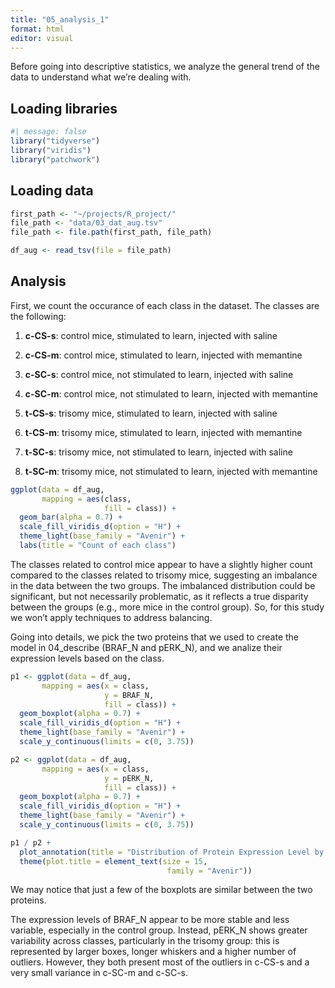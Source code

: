 ```yaml
---
title: "05_analysis_1"
format: html
editor: visual
---
```


Before going into descriptive statistics, we analyze the general trend of the data to understand what we're dealing with.

## Loading libraries

```r
#| message: false
library("tidyverse")
library("viridis")
library("patchwork")
```

## Loading data

```r
first_path <- "~/projects/R_project/"
file_path <- "data/03_dat_aug.tsv" 
file_path <- file.path(first_path, file_path)

df_aug <- read_tsv(file = file_path)
```

## Analysis

First, we count the occurance of each class in the dataset. The classes are the following:

1.  **c-CS-s**: control mice, stimulated to learn, injected with saline

2.  **c-CS-m**: control mice, stimulated to learn, injected with memantine

3.  **c-SC-s**: control mice, not stimulated to learn, injected with saline

4.  **c-SC-m**: control mice, not stimulated to learn, injected with memantine

5.  **t-CS-s**: trisomy mice, stimulated to learn, injected with saline

6.  **t-CS-m**: trisomy mice, stimulated to learn, injected with memantine

7.  **t-SC-s**: trisomy mice, not stimulated to learn, injected with saline

8.  **t-SC-m**: trisomy mice, not stimulated to learn, injected with memantine

```r
ggplot(data = df_aug,
       mapping = aes(class, 
                     fill = class)) +
  geom_bar(alpha = 0.7) +
  scale_fill_viridis_d(option = "H") +
  theme_light(base_family = "Avenir") +
  labs(title = "Count of each class")
```

The classes related to control mice appear to have a slightly higher count compared to the classes related to trisomy mice, suggesting an imbalance in the data between the two groups. The imbalanced distribution could be significant, but not necessarily problematic, as it reflects a true disparity between the groups (e.g., more mice in the control group). So, for this study we won't apply techniques to address balancing.

Going into details, we pick the two proteins that we used to create the model in 04_describe (BRAF_N and pERK_N), and we analize their expression levels based on the class.

```r
p1 <- ggplot(data = df_aug,
       mapping = aes(x = class,
                     y = BRAF_N,
                     fill = class)) +
  geom_boxplot(alpha = 0.7) +
  scale_fill_viridis_d(option = "H") +
  theme_light(base_family = "Avenir") +
  scale_y_continuous(limits = c(0, 3.75))

p2 <- ggplot(data = df_aug,
       mapping = aes(x = class,
                     y = pERK_N,
                     fill = class)) +
  geom_boxplot(alpha = 0.7) +
  scale_fill_viridis_d(option = "H") +
  theme_light(base_family = "Avenir") +
  scale_y_continuous(limits = c(0, 3.75))

p1 / p2 +
  plot_annotation(title = "Distribution of Protein Expression Level by Class") &
  theme(plot.title = element_text(size = 15, 
                                   family = "Avenir"))
```

We may notice that just a few of the boxplots are similar between the two proteins.

The expression levels of BRAF_N appear to be more stable and less variable, especially in the control group. Instead, pERK_N shows greater variability across classes, particularly in the trisomy group: this is represented by larger boxes, longer whiskers and a higher number of outliers. However, they both present most of the outliers in c-CS-s and a very small variance in c-SC-m and c-SC-s.

